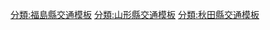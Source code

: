 {{高速公路
|模板名稱= 東北中央自動車道
|模板闊度=
|名稱= {{Ja Exp Route Sign|E13}} [[東北中央自動車道]]<small>（包括[[快速道路|自動車專用道路]]路段）</small>
|公路類別= 
|代表色= #393
|代表色1= 
|代表色2= #007d18
|交流道列表 = 未建成路段：''[[相馬JCT]]''（擬建、連接[[常磐自動車道|常磐道]]） - ''[[相馬西IC]]'' - ''[[阿武隈東IC]]'' - ''[[阿武隈IC]]'' - ''[[靈山IC]]'' - ''[[福島JCT]]''（連接[[東北自動車道|東北道]]） - (1)''[[大笹生IC]]'' - (2)''[[米澤IC]]'' - (3)[[米澤北IC]]<hr>建成路段（[[米澤南陽道路]]）：(3)[[米澤北IC]] - (4)[[南陽高畠IC]]<hr>未建成路段：(4)[[南陽高畠IC]] - (5)''[[上山南IC]]'' - (6)[[山形上山IC]]<hr>建成路段：(6)[[山形上山IC]] - (7)[[山形中央IC]] - (6)[[山形JCT]]（連接[[山形自動車道|山形道]]） - (8)[[天童IC]] - ''[[天童TB]]''（計畫中） - (9)[[東根IC]]<hr>未建成路段：(9)[[東根IC]] - ''[[村山IC]]'' - ''[[尾花澤IC]]'' - [[野黑澤IC]]<hr>建成路段：[[野黑澤IC]] - [[尾花澤北IC]]/[[尾花澤道之驛]] - [[川原子IC]] - [[舟形IC]] - [[新庄IC]] - [[新庄北IC]]<hr>未建成路段：[[新庄北IC]] - ''[[泉田IC]]'' - [[金山IC]]<hr>建成路段（[[主寢坂道路]]）：[[金山IC]] - [[外澤IC]] - [[真室川IC]]<hr>未建成路段：[[真室川IC]] - ''[[上院內IC]]'' - ''[[下院內IC]]'' - [[雄勝小町IC]]<hr>建成路段（[[湯澤橫手道路]]）：[[雄勝小町IC]] - [[須川IC]] - [[三關IC]] - [[湯澤IC (秋田縣)|湯澤IC]] - [[十文字TB]] - [[十文字IC (秋田縣)|十文字IC]] - [[橫手IC]]（連接[[秋田自動車道|秋田道]]）<hr>阿武隈東IC至阿武隈IC為'''[[阿武隈東道路]]'''、阿武隈IC至靈山IC為'''[[靈山道路]]'''、野黑澤IC至新庄IC為'''[[尾花澤新庄道路]]'''、新庄IC至新庄北IC為'''[[新庄北道路]]'''、新庄北IC至泉田IC為'''[[泉田道路]]'''、上院內IC至下院內IC為'''[[院內道路]]'''
}}
<noinclude>
[[分類:福島縣交通模板]]
[[分類:山形縣交通模板]]
[[分類:秋田縣交通模板]]
[[分類:日本高速公路| ]]
</noinclude>